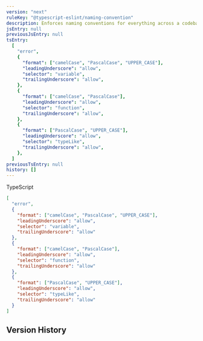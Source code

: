 ```yaml
---
version: "next"
ruleKey: "@typescript-eslint/naming-convention"
description: Enforces naming conventions for everything across a codebase
jsEntry: null
previousJsEntry: null
tsEntry:
  [
    "error",
    {
      "format": ["camelCase", "PascalCase", "UPPER_CASE"],
      "leadingUnderscore": "allow",
      "selector": "variable",
      "trailingUnderscore": "allow",
    },
    {
      "format": ["camelCase", "PascalCase"],
      "leadingUnderscore": "allow",
      "selector": "function",
      "trailingUnderscore": "allow",
    },
    {
      "format": ["PascalCase", "UPPER_CASE"],
      "leadingUnderscore": "allow",
      "selector": "typeLike",
      "trailingUnderscore": "allow",
    },
  ]
previousTsEntry: null
history: []
---
```


<Tabs defaultValue="ts">

<TabsList>
  <TabsTrigger value="ts">
    <div className="flex gap-2 items-center">
      <RuleLevelIcon ts level="error" />
      <p>TypeScript</p>
    </div>
  </TabsTrigger>
</TabsList>

<TabsContent value="ts">

```json
[
  "error",
  {
    "format": ["camelCase", "PascalCase", "UPPER_CASE"],
    "leadingUnderscore": "allow",
    "selector": "variable",
    "trailingUnderscore": "allow"
  },
  {
    "format": ["camelCase", "PascalCase"],
    "leadingUnderscore": "allow",
    "selector": "function",
    "trailingUnderscore": "allow"
  },
  {
    "format": ["PascalCase", "UPPER_CASE"],
    "leadingUnderscore": "allow",
    "selector": "typeLike",
    "trailingUnderscore": "allow"
  }
]
```

</TabsContent>

</Tabs>

## Version History

<RuleHistory ruleKey="@typescript-eslint/naming-convention" />
